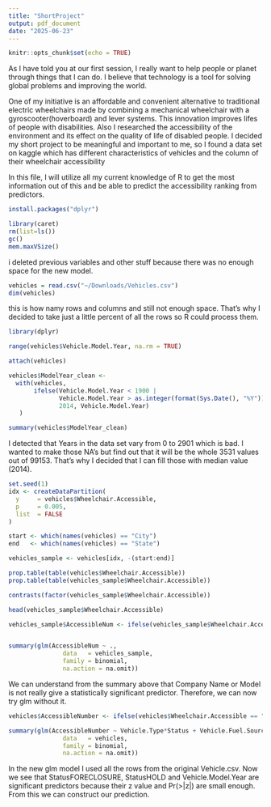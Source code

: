 ```yaml
---
title: "ShortProject"
output: pdf_document
date: "2025-06-23"
---
```


```r
knitr::opts_chunk$set(echo = TRUE)
```

As I have told you at our first session, I really want to help people or planet through things that I can do. I believe that technology is a tool for solving global problems and improving the world. 

One of my initiative is an affordable and convenient alternative to traditional electric wheelchairs made by combining a mechanical wheelchair with a gyroscooter(hoverboard) and lever systems. This innovation improves lifes of people with disabilities. Also I researched the accessibility of the environment and its effect on the quality of life of disabled people. I decided my short project to be meaningful and important to me, so I found a data set on kaggle which has different characteristics of vehicles and the column of their wheelchair accessibility  

In this file, I will utilize all my current knowledge of R to get the most information out of this and be able to predict the accessibility ranking from predictors. 

```r
install.packages("dplyr")

library(caret)
rm(list=ls())
gc()
mem.maxVSize()
```
i deleted previous variables and other stuff because there was no enough space for the new model. 

```r
vehicles = read.csv("~/Downloads/Vehicles.csv")
dim(vehicles)
```

this is how namy rows and columns and still not enough space. That's why I decided to take just a little percent of all the rows so R could process them. 

```r
library(dplyr)

range(vehicles$Vehicle.Model.Year, na.rm = TRUE)

attach(vehicles)

vehicles$ModelYear_clean <-
  with(vehicles,
       ifelse(Vehicle.Model.Year < 1900 |
              Vehicle.Model.Year > as.integer(format(Sys.Date(), "%Y")),
              2014, Vehicle.Model.Year)
   )

summary(vehicles$ModelYear_clean)
```

I detected that Years in the data set vary from 0 to 2901 which is bad. I wanted to make those NA's but find out that it will be the whole 3531 values out of 99153. That's why I decided that I can fill those with median value (2014).

```r
set.seed(1)
idx <- createDataPartition(
  y     = vehicles$Wheelchair.Accessible,
  p     = 0.005,       
  list  = FALSE
)

start <- which(names(vehicles) == "City")
end   <- which(names(vehicles) == "State")

vehicles_sample <- vehicles[idx, -(start:end)]

prop.table(table(vehicles$Wheelchair.Accessible))
prop.table(table(vehicles_sample$Wheelchair.Accessible))

contrasts(factor(vehicles_sample$Wheelchair.Accessible))

head(vehicles_sample$Wheelchair.Accessible)

vehicles_sample$AccessibleNum <- ifelse(vehicles_sample$Wheelchair.Accessible == "Y", 1, 0)


summary(glm(AccessibleNum ~ ., 
               data   = vehicles_sample,
               family = binomial,
               na.action = na.omit))
```
We can understand from the summary above that Company Name or Model is not really give a statistically significant predictor. Therefore, we can now try glm without it. 

```r
vehicles$AccessibleNumber <- ifelse(vehicles$Wheelchair.Accessible == "Y", 1, 0)

summary(glm(AccessibleNumber ~ Vehicle.Type*Status + Vehicle.Fuel.Source + ModelYear_clean, 
               data   = vehicles,
               family = binomial,
               na.action = na.omit))
```
In the new glm model I used all the rows from the original Vehicle.csv. Now we see that StatusFORECLOSURE, StatusHOLD and Vehicle.Model.Year are significant predictors because their z value and Pr(>|z|) are small enough. From this we can construct our prediction. 




